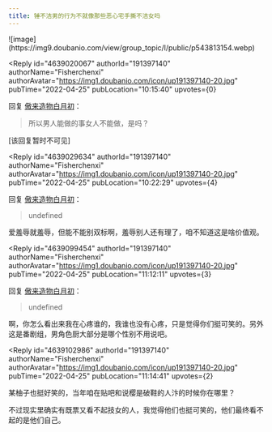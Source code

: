 ```yaml
---
title: 锤不洁男的行为不就像那些恶心宅手撕不洁女吗
---
```



<Forum groupName="动画番剧" groupUrl="https://www.douban.com/group/596353/" archivedAt="2025-05-16T16:34:56.960Z">
  <Post
    id="265457732"
    title="锤不洁男的行为不就像那些恶心宅手撕不洁女吗"
    url="https://www.douban.com/group/topic/265457732/?_spm_id=MjAyOTIyODkx"
    pubTime="2022-05-03"
    highlightUserId="191397140"
  >
![image](https://img9.doubanio.com/view/group_topic/l/public/p543813154.webp)

<Reply
  id="4639020067"
  authorId="191397140"
  authorName="Fisherchenxi"
  authorAvatar="https://img1.doubanio.com/icon/up191397140-20.jpg"
  pubTime="2022-04-25"
  pubLocation="10:15:40"
  upvotes={0}
>
回复 [傲来造物白月初](https://www.douban.com/people/120778702/)：
> 所以男人能做的事女人不能做，是吗？

\[该回复暂时不可见\]
</Reply>

<Reply
  id="4639029634"
  authorId="191397140"
  authorName="Fisherchenxi"
  authorAvatar="https://img1.doubanio.com/icon/up191397140-20.jpg"
  pubTime="2022-04-25"
  pubLocation="10:22:29"
  upvotes={4}
>
回复 [傲来造物白月初](https://www.douban.com/people/120778702/)：
> undefined

爱羞辱就羞辱，但能不能别双标啊，羞辱别人还有理了，咱不知道这是啥价值观。
</Reply>

<Reply
  id="4639099454"
  authorId="191397140"
  authorName="Fisherchenxi"
  authorAvatar="https://img1.doubanio.com/icon/up191397140-20.jpg"
  pubTime="2022-04-25"
  pubLocation="11:12:11"
  upvotes={3}
>
回复 [傲来造物白月初](https://www.douban.com/people/120778702/)：
> undefined

啊，你怎么看出来我在心疼谁的，我谁也没有心疼，只是觉得你们挺可笑的。另外这是番剧组，男角色厨大部分是哪个性别不用说吧。
</Reply>

<Reply
  id="4639102986"
  authorId="191397140"
  authorName="Fisherchenxi"
  authorAvatar="https://img1.doubanio.com/icon/up191397140-20.jpg"
  pubTime="2022-04-25"
  pubLocation="11:14:41"
  upvotes={2}
>
某柚子也挺好笑的，当年咱在贴吧和说樱是破鞋的人汴的时候你在哪里？

不过现实里确实有既票又看不起技女的人，我觉得他们也挺可笑的，他们最终看不起的是他们自己。
</Reply>
  </Post>
</Forum>
